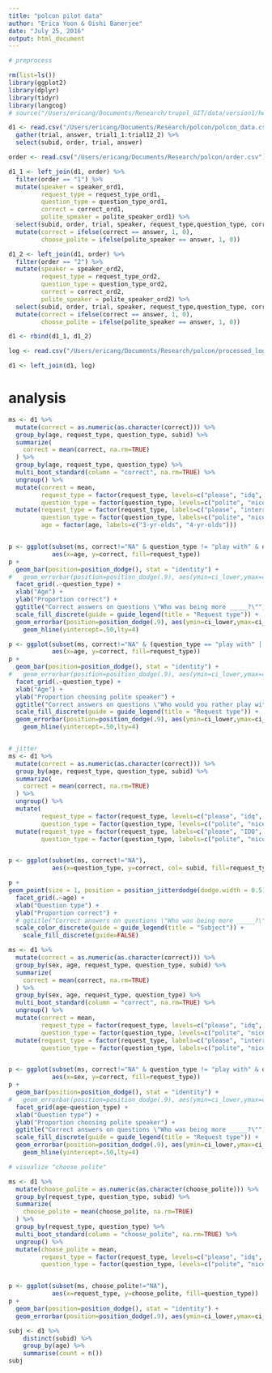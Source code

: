 ```yaml
---
title: "polcon pilot data"
author: "Erica Yoon & Oishi Banerjee"
date: "July 25, 2016"
output: html_document
---
```


```r
# preprocess

rm(list=ls())
library(ggplot2)
library(dplyr)
library(tidyr)
library(langcog)
# source("/Users/ericang/Documents/Research/trupol_GIT/data/version1/helper/useful.R")

d1 <- read.csv("/Users/ericang/Documents/Research/polcon/polcon_data.csv") %>%
  gather(trial, answer, trial1_1:trial12_2) %>%
  select(subid, order, trial, answer)

order <- read.csv("/Users/ericang/Documents/Research/polcon/order.csv")

d1_1 <- left_join(d1, order) %>%
  filter(order == "1") %>%
  mutate(speaker = speaker_ord1,
         request_type = request_type_ord1,
         question_type = question_type_ord1,
         correct = correct_ord1,
         polite_speaker = polite_speaker_ord1) %>%
  select(subid, order, trial, speaker, request_type,question_type, correct, polite_speaker, answer) %>%
  mutate(correct = ifelse(correct == answer, 1, 0),
         choose_polite = ifelse(polite_speaker == answer, 1, 0))

d1_2 <- left_join(d1, order) %>%
  filter(order == "2") %>%
  mutate(speaker = speaker_ord2,
         request_type = request_type_ord2,
         question_type = question_type_ord2,
         correct = correct_ord2,
         polite_speaker = polite_speaker_ord2) %>%
  select(subid, order, trial, speaker, request_type,question_type, correct, polite_speaker, answer) %>%
  mutate(correct = ifelse(correct == answer, 1, 0),
         choose_polite = ifelse(polite_speaker == answer, 1, 0))

d1 <- rbind(d1_1, d1_2)

log <- read.csv("/Users/ericang/Documents/Research/polcon/processed_log.csv")

d1 <- left_join(d1, log)
```

# analysis

```r
ms <- d1 %>%
  mutate(correct = as.numeric(as.character(correct))) %>%
  group_by(age, request_type, question_type, subid) %>%
  summarize(
    correct = mean(correct, na.rm=TRUE)
  ) %>%
  group_by(age, request_type, question_type) %>%
  multi_boot_standard(column = "correct", na.rm=TRUE) %>%
  ungroup() %>%
  mutate(correct = mean,
         request_type = factor(request_type, levels=c("please", "idq", "please_idq")),
         question_type = factor(question_type, levels=c("polite", "nice", "rude", "mean", "play_with", "compliance"))) %>%
  mutate(request_type = factor(request_type, labels=c("please", "interrogative", "please + int")),
         question_type = factor(question_type, labels=c("polite", "nice", "rude", "mean", "play with", "compliance")),
         age = factor(age, labels=c("3-yr-olds", "4-yr-olds")))


p <- ggplot(subset(ms, correct!="NA" & question_type != "play with" & question_type != "compliance"), 
            aes(x=age, y=correct, fill=request_type))
p + 
  geom_bar(position=position_dodge(), stat = "identity") +
#   geom_errorbar(position=position_dodge(.9), aes(ymin=ci_lower,ymax=ci_upper,width=.1)) +
  facet_grid(.~question_type) +
  xlab("Age") +
  ylab("Proportion correct") + 
  ggtitle("Correct answers on questions \"Who was being more _____?\"") +
  scale_fill_discrete(guide = guide_legend(title = "Request type")) +
  geom_errorbar(position=position_dodge(.9), aes(ymin=ci_lower,ymax=ci_upper,width=.1)) +
    geom_hline(yintercept=.50,lty=4)

p <- ggplot(subset(ms, correct!="NA" & (question_type == "play with" | question_type == "compliance")), 
            aes(x=age, y=correct, fill=request_type))
p + 
  geom_bar(position=position_dodge(), stat = "identity") +
#   geom_errorbar(position=position_dodge(.9), aes(ymin=ci_lower,ymax=ci_upper,width=.1)) +
  facet_grid(.~question_type) +
  xlab("Age") +
  ylab("Proportion choosing polite speaker") + 
  ggtitle("Correct answers on questions \"Who would you rather play with?\" and \"Who [gets what they want]?\"") +
  scale_fill_discrete(guide = guide_legend(title = "Request type")) +
  geom_errorbar(position=position_dodge(.9), aes(ymin=ci_lower,ymax=ci_upper,width=.1)) +
    geom_hline(yintercept=.50,lty=4)



```



```r
# jitter
ms <- d1 %>%
  mutate(correct = as.numeric(as.character(correct))) %>%
  group_by(age, request_type, question_type, subid) %>%
  summarize(
    correct = mean(correct, na.rm=TRUE)
  ) %>%  
  ungroup() %>%
  mutate(
         request_type = factor(request_type, levels=c("please", "idq", "please_idq")),
         question_type = factor(question_type, levels=c("polite", "nice", "rude", "mean", "play_with", "compliance"))) %>%
  mutate(request_type = factor(request_type, labels=c("please", "IDQ", "please + IDQ")),
         question_type = factor(question_type, labels=c("polite", "nice", "rude", "mean", "play with", "compliance")))


p <- ggplot(subset(ms, correct!="NA"), 
            aes(x=question_type, y=correct, col= subid, fill=request_type))

p + 
geom_point(size = 1, position = position_jitterdodge(dodge.width = 0.5)) +
  facet_grid(.~age) +
  xlab("Question type") +
  ylab("Proportion correct") + 
  # ggtitle("Correct answers on questions \"Who was being more _____?\" and \"Who would you rather play with?\"") +
  scale_color_discrete(guide = guide_legend(title = "Subject")) +
    scale_fill_discrete(guide=FALSE)


```

```r
ms <- d1 %>%
  mutate(correct = as.numeric(as.character(correct))) %>%
  group_by(sex, age, request_type, question_type, subid) %>%
  summarize(
    correct = mean(correct, na.rm=TRUE)
  ) %>%
  group_by(sex, age, request_type, question_type) %>%
  multi_boot_standard(column = "correct", na.rm=TRUE) %>%
  ungroup() %>%
  mutate(correct = mean,
         request_type = factor(request_type, levels=c("please", "idq", "please_idq")),
         question_type = factor(question_type, levels=c("polite", "nice", "rude", "mean", "play_with", "compliance"))) %>%
  mutate(request_type = factor(request_type, labels=c("please", "interrogative", "please + int")),
         question_type = factor(question_type, labels=c("polite", "nice", "rude", "mean", "play with", "compliance")))


p <- ggplot(subset(ms, correct!="NA" & question_type != "play with" & question_type != "compliance"), 
            aes(x=sex, y=correct, fill=request_type))
p + 
  geom_bar(position=position_dodge(), stat = "identity") +
#   geom_errorbar(position=position_dodge(.9), aes(ymin=ci_lower,ymax=ci_upper,width=.1)) +
  facet_grid(age~question_type) +
  xlab("Question type") +
  ylab("Proportion choosing polite speaker") + 
  ggtitle("Correct answers on questions \"Who was being more _____?\"") +
  scale_fill_discrete(guide = guide_legend(title = "Request type")) +
  geom_errorbar(position=position_dodge(.9), aes(ymin=ci_lower,ymax=ci_upper,width=.1)) +
    geom_hline(yintercept=.50,lty=4)
```

```r
# visualize "choose polite"

ms <- d1 %>%
  mutate(choose_polite = as.numeric(as.character(choose_polite))) %>%
  group_by(request_type, question_type, subid) %>%
  summarize(
    choose_polite = mean(choose_polite, na.rm=TRUE)
  ) %>%
  group_by(request_type, question_type) %>%
  multi_boot_standard(column = "choose_polite", na.rm=TRUE) %>%
  ungroup() %>%
  mutate(choose_polite = mean,
         request_type = factor(request_type, levels=c("please", "idq", "please_idq")),
         question_type = factor(question_type, levels=c("polite", "nice", "rude", "mean", "play_with")))


p <- ggplot(subset(ms, choose_polite!="NA"), 
            aes(x=request_type, y=choose_polite, fill=question_type))
p + 
  geom_bar(position=position_dodge(), stat = "identity") +
  geom_errorbar(position=position_dodge(.9), aes(ymin=ci_lower,ymax=ci_upper,width=.1))
```

```r
subj <- d1 %>%
    distinct(subid) %>%
    group_by(age) %>%
    summarise(count = n())
subj
```
